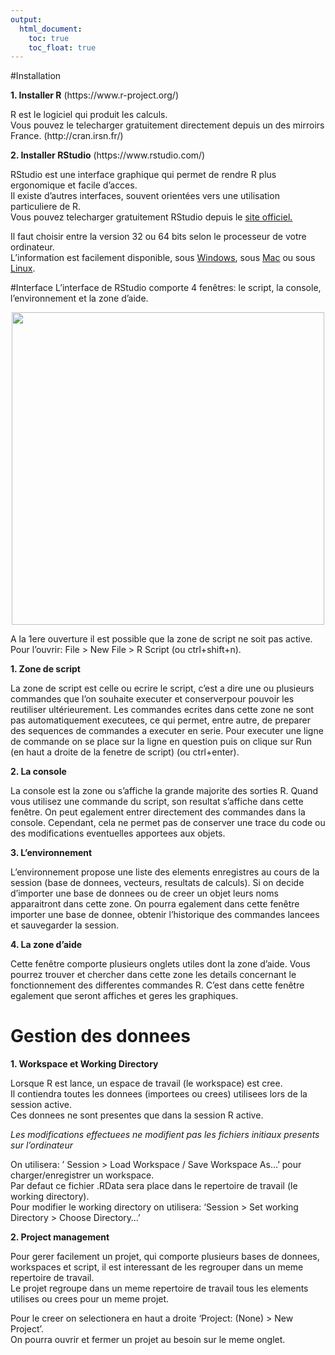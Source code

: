 ```yaml
---
output:
  html_document:
    toc: true
    toc_float: true
---
```



#Installation

**1.  Installer R** (https://www.r-project.org/)

R est le logiciel qui produit les calculs.   
Vous pouvez le telecharger gratuitement directement depuis un des mirroirs France. (http://cran.irsn.fr/)  

**2.  Installer RStudio** (https://www.rstudio.com/)

RStudio est une interface graphique qui permet de rendre R plus ergonomique et facile d'acces.    
Il existe d'autres interfaces, souvent orientées vers une utilisation particuliere de R.       
Vous pouvez telecharger gratuitement RStudio depuis le [site officiel.](https://www.rstudio.com/products/rstudio/download/#download)  

Il faut choisir entre la version 32 ou 64 bits selon le processeur de votre ordinateur.    
L'information est facilement disponible, sous [Windows](https://support.microsoft.com/fr-fr/help/15056/windows-7-32-64-bit-faq), sous [Mac](http://www.6ma.fr/astuce/mon+mac+osx+est+bits+bits-274) ou sous [Linux](http://www.comment-tech.com/comment-verifier-si-votre-systeme-linux-est-32-bits-ou-64-bits/).

#Interface
L'interface de RStudio comporte 4 fenêtres: le script, la console, l'environnement et la zone d'aide.   

<center>
![](Presentation_RStudio.png){width=500px}
</center>

A la 1ere ouverture il est possible que la zone de script ne soit pas active.     
Pour l'ouvrir: File > New File > R Script (ou ctrl+shift+n).

**1.  Zone de script**    

La zone de script est celle ou ecrire le script, c’est a dire une ou plusieurs commandes que l’on souhaite executer et conserverpour pouvoir les reutiliser ultérieurement.
Les commandes ecrites dans cette zone ne sont pas automatiquement executees, ce qui permet, entre autre, de preparer des sequences de commandes a executer en serie.
Pour executer une ligne de commande on se place sur la ligne en question puis on clique sur Run (en haut a droite de la fenetre de script) (ou ctrl+enter).

**2.  La console**   

La console est la zone ou s'affiche la grande majorite des sorties R. Quand vous utilisez une commande du script, son resultat s'affiche dans cette fenêtre.
On peut egalement entrer directement des commandes dans la console. Cependant, cela ne permet pas de conserver une trace du code ou des modifications eventuelles apportees aux objets.

**3.  L'environnement**    

L'environnement propose une liste des elements enregistres au cours de la session (base de donnees, vecteurs, resultats de calculs). Si on decide d'importer une base de donnees ou de creer un objet leurs noms apparaitront dans cette zone.
On pourra egalement dans cette fenêtre importer une base de donnee, obtenir l'historique des commandes lancees et sauvegarder la session.

**4.  La zone d'aide**   

Cette fenêtre comporte plusieurs onglets utiles dont la zone d'aide.
Vous pourrez trouver et chercher dans cette zone les details concernant le fonctionnement des differentes commandes R.
C'est dans cette fenêtre egalement que seront affiches et geres les graphiques.


# Gestion des donnees

**1. Workspace et Working Directory**  

Lorsque R est lance, un espace de travail (le workspace) est cree.  
Il contiendra toutes les donnees (importees ou crees) utilisees lors de la session active.  
Ces donnees ne sont presentes que dans la session R active.  

*Les modifications effectuees ne modifient pas les fichiers initiaux presents sur l'ordinateur*

On utilisera: ' Session > Load Workspace / Save Workspace As...' pour charger/enregistrer un workspace.  
Par defaut ce fichier .RData sera place dans le repertoire de travail (le working directory).   
Pour modifier le working directory on utilisera: 'Session > Set working Directory > Choose Directory...'

**2. Project management**

Pour gerer facilement un projet, qui comporte plusieurs bases de donnees, workspaces et script, il est interessant de les regrouper dans un meme repertoire de travail.  
Le projet regroupe dans un meme repertoire de travail tous les elements utilises ou crees pour un meme projet.  
  
Pour le creer on selectionera en haut a droite 'Project: (None) > New Project'.   
On pourra ouvrir et fermer un projet au besoin sur le meme onglet.